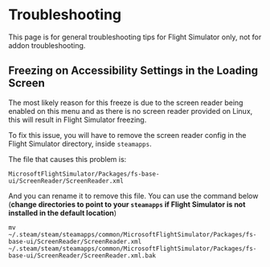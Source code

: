 # Troubleshooting

This page is for general troubleshooting tips for Flight Simulator only, not for addon troubleshooting.

## Freezing on Accessibility Settings in the Loading Screen

The most likely reason for this freeze is due to the screen reader being enabled on this menu and as there is no
screen reader provided on Linux, this will result in Flight Simulator freezing.

To fix this issue, you will have to remove the screen reader config in the Flight Simulator directory, inside
`steamapps`.

The file that causes this problem is:

```
MicrosoftFlightSimulator/Packages/fs-base-ui/ScreenReader/ScreenReader.xml
```

And you can rename it to remove this file. You can use the command below (**change directories to point to your
`steamapps` if Flight Simulator is not installed in the default location**)

```shell copy
mv ~/.steam/steam/steamapps/common/MicrosoftFlightSimulator/Packages/fs-base-ui/ScreenReader/ScreenReader.xml ~/.steam/steam/steamapps/common/MicrosoftFlightSimulator/Packages/fs-base-ui/ScreenReader/ScreenReader.xml.bak
```
